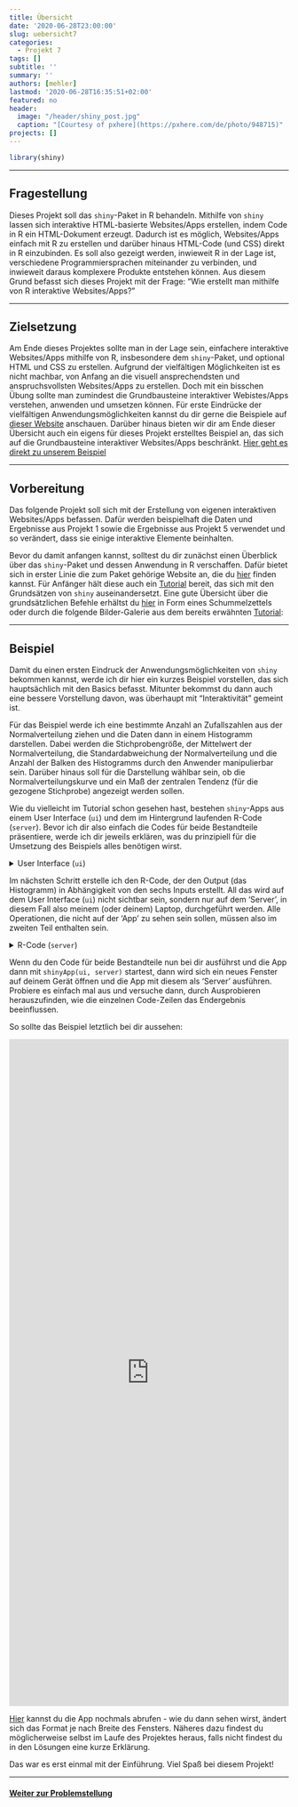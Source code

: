 ```yaml
---
title: Übersicht
date: '2020-06-28T23:00:00'
slug: uebersicht7
categories:
  - Projekt 7
tags: []
subtitle: ''
summary: ''
authors: [mehler]
lastmod: '2020-06-28T16:35:51+02:00'
featured: no
header:
  image: "/header/shiny_post.jpg"
  caption: "[Courtesy of pxhere](https://pxhere.com/de/photo/948715)"
projects: []
---
```


```r
library(shiny)
```

***

## Fragestellung

Dieses Projekt soll das `shiny`-Paket in R behandeln. Mithilfe von `shiny` lassen sich interaktive HTML-basierte Websites/Apps erstellen, indem Code in R ein HTML-Dokument erzeugt. Dadurch ist es möglich, Websites/Apps einfach mit R zu erstellen und darüber hinaus HTML-Code (und CSS) direkt in R einzubinden. Es soll also gezeigt werden, inwieweit R in der Lage ist, verschiedene Programmiersprachen miteinander zu verbinden, und inwieweit daraus komplexere Produkte entstehen können. Aus diesem Grund befasst sich dieses Projekt mit der Frage: "Wie erstellt man mithilfe von R interaktive Websites/Apps?"

***

## Zielsetzung

Am Ende dieses Projektes sollte man in der Lage sein, einfachere interaktive Websites/Apps mithilfe von R, insbesondere dem `shiny`-Paket, und optional HTML und CSS zu erstellen. Aufgrund der vielfältigen Möglichkeiten ist es nicht machbar, von Anfang an die visuell ansprechendsten und anspruchsvollsten Websites/Apps zu erstellen. Doch mit ein bisschen Übung sollte man zumindest die Grundbausteine interaktiver Webistes/Apps verstehen, anwenden und umsetzen können. Für erste Eindrücke der vielfältigen Anwendungsmöglichkeiten kannst du dir gerne die Beispiele auf [dieser Website](https://shiny.rstudio.com/gallery/) anschauen. Darüber hinaus bieten wir dir am Ende dieser Übersicht auch ein eigens für dieses Projekt erstelltes Beispiel an, das sich auf die Grundbausteine interaktiver Websites/Apps beschränkt. [Hier geht es direkt zu unserem Beispiel](https://martscht.shinyapps.io/project7_ex1/)

***

## Vorbereitung

Das folgende Projekt soll sich mit der Erstellung von eigenen interaktiven Websites/Apps befassen. Dafür werden beispielhaft die Daten und Ergebnisse aus Projekt 1 sowie die Ergebnisse aus Projekt 5 verwendet und so verändert, dass sie einige interaktive Elemente beinhalten.

Bevor du damit anfangen kannst, solltest du dir zunächst einen Überblick über das `shiny`-Paket und dessen Anwendung in R verschaffen. Dafür bietet sich in erster Linie die zum Paket gehörige Website an, die du [hier](https://shiny.rstudio.com/) finden kannst. Für Anfänger hält diese auch ein [Tutorial](https://shiny.rstudio.com/tutorial/) bereit, das sich mit den Grundsätzen von `shiny` auseinandersetzt. Eine gute Übersicht über die grundsätzlichen Befehle erhältst du [hier](https://rstudio.com/wp-content/uploads/2015/08/shiny-german.pdf) in Form eines Schummelzettels oder durch die folgende Bilder-Galerie aus dem bereits erwähnten [Tutorial](https://shiny.rstudio.com/tutorial/):

<center><blockquote class="imgur-embed-pub" lang="en" data-id="a/5sq03eJ" data-context="false" width=100%><a href="//imgur.com/a/5sq03eJ"></a></blockquote><script async src="//s.imgur.com/min/embed.js" charset="utf-8"></script></center>

***

## Beispiel

Damit du einen ersten Eindruck der Anwendungsmöglichkeiten von `shiny` bekommen kannst, werde ich dir hier ein kurzes Beispiel vorstellen, das sich hauptsächlich mit den Basics befasst. Mitunter bekommst du dann auch eine bessere Vorstellung davon, was überhaupt mit "Interaktivität" gemeint ist.

Für das Beispiel werde ich eine bestimmte Anzahl an Zufallszahlen aus der Normalverteilung ziehen und die Daten dann in einem Histogramm darstellen. Dabei werden die Stichprobengröße, der Mittelwert der Normalverteilung, die Standardabweichung der Normalverteilung und die Anzahl der Balken des Histogramms durch den Anwender manipulierbar sein. Darüber hinaus soll für die Darstellung wählbar sein, ob die Normalverteilungskurve und ein Maß der zentralen Tendenz (für die gezogene Stichprobe) angezeigt werden sollen.

Wie du vielleicht im Tutorial schon gesehen hast, bestehen `shiny`-Apps aus einem User Interface (`ui`) und dem im Hintergrund laufenden R-Code (`server`). Bevor ich dir also einfach die Codes für beide Bestandteile präsentiere, werde ich dir jeweils erklären, was du prinzipiell für die Umsetzung des Beispiels alles benötigen wirst.

<details><summary>User Interface (`ui`)</summary>
Das User Interface ist, wie es der Name schon sagt, der Teil der Website/App, den der Anwender zu Gesicht bekommt. In diesem Teil geht also es weniger darum, wie einzelne Inhalte entstehen, sondern darum, aus welchen Elementen die Website/App bestehen soll und wie diese angeordnet sein sollen.

Wie bereits erwähnt, soll diese Website/App den Anwender dazu befähigen, die Stichprobengröße, den Mittelwert, die Standardabweichung und die Anzahl der Balken auszuwählen sowie auch zu bestimmen, ob ein Maß der zentralen Tendenz und die Normalverteilungskurve abgebildet werden sollen. Dafür benutze ich zwei Schieberegler: einen für die Stichprobengröße und einen für die Anzahl der Balken. Des Weiteren brauche ich ein kleines Auswahlmenü für das Maß der zentralen Tendenz, jeweils ein Zahlen-Input-Feld für Mittelwert und Standardabweichung und Radiobuttons für das Hinzufügen der Normalverteilungskurve. Zusätzlich kann man hier auch noch einen 'ActionButton' einsetzen, um Aktualisierungen des Outputs (Histogramm) manuell auslösen zu können, sobald man bestimmte Eingaben vorgenommen hat. Letztlich muss man noch bestimmen, wo das Histogramm ausgegeben werden soll und schon ist man mit dem User Interface fertig. Zumindest fast... man hat zwar alle Bestandteile zusammen, doch diese müssen auch noch angeordnet werden. 

Der fertige R-Code könnte letztlich folgendermaßen aussehen:
```r
ui <- fluidPage(
  titlePanel(
    title = em(strong('Beispiel für die Übersicht in Projekt 7')),
    windowTitle = 'Beispiel für die Übersicht in Projekt 7'),
  hr(),
  plotOutput('Histogramm'),
  hr(),
  wellPanel(
    sliderInput(inputId = 'Stichprobengroesse',
                label = 'Stichprobengröße',
                value = 1000, min = 100, max = 10000, step = 100),
    sliderInput(inputId = 'Breaks',
                label = 'Balken im Histogramm',
                value = 10, min = 2, max = 100),
    fluidRow(
      column(6, numericInput(inputId = 'Mittelwert',
                             label = 'Mittelwert',
                             value = 100, min = -1000, max = 1000)),
      column(6, selectInput(inputId = 'Mass',
                            label = 'Maß der zentralen Tendenz (Stichprobe)',
                            choices = c('Kein Maß', 'Median', 'Mittelwert')))
    ),
    fluidRow(
      column(6, numericInput(inputId = 'Standardabweichung',
                             label = 'Standardabweichung',
                             value = 15, min = 0, max = 1000)),
      column(3, radioButtons(inputId = 'Normalverteilung',
                            label = 'Normalverteilungskurve einzeichnen',
                            inline = TRUE,
                            choices = c('Ja', 'Nein'),
                            selected = 'Nein')),
      column(3,
             br(),
             actionButton(inputId = 'Update',
                          label = 'Histogramm aktualisieren'))
    )
  ),
  hr()
)
```

Das User Interface kann man sich auch schon anschauen, indem man den folgenden Code ausführt:

```r
server <- function(input, output, session) {

}

shinyApp(ui, server)
```

Wie man sehen kann, liegen das Layout und die Input-Objekte bereits vor und können manipuliert werden. Jedoch fehlt im User Interface (`ui`) der Output, mit dem ich mich nun im zweiten Bestandteil (`server`) befassen werden.
</details>

Im nächsten Schritt erstelle ich den R-Code, der den Output (das Histogramm) in Abhängigkeit von den sechs Inputs erstellt. All das wird auf dem User Interface (`ui`) nicht sichtbar sein, sondern nur auf dem 'Server', in diesem Fall also meinem (oder deinem) Laptop, durchgeführt werden. Alle Operationen, die nicht auf der 'App' zu sehen sein sollen, müssen also im zweiten Teil enthalten sein. 

<details><summary>R-Code (`server`)</summary>

Die Frage, die sich nun erst einmal stellt, ist: Worauf muss ich eigentlich achten? Was muss ich machen?

Für eine vollständige Website/App brauche ich 'nur' noch das Histogramm. Dieses ist in zweierlei Hinsicht abhängig von den Inputs: Zum einen wird der Datensatz durch die Inputs `Stichprobengröße`, `Mittelwert` und `Standardabweichung` beeinflusst, zum anderen wird die Abbildung selbst durch die `Breaks`, das `Maß der zentralen Tendenz` und die `Normalverteilungskurve` beeinflusst.

Der R-Code dazu sieht folgendermaßen aus:

```r
server <- function(input, output, session) {
  rv <- reactiveValues(data = rnorm(1000, mean = 100, sd = 15))
  observeEvent(input$Update, {
    rv$data <- rnorm(input$Stichprobengroesse,
                     mean = input$Mittelwert,
                     sd = input$Standardabweichung)
  })
  output$Histogramm <- renderPlot({
    zentraleTendenz <- input$Mass
    Normalverteilungskurve <- input$Normalverteilung
    hist(rv$data, breaks = input$Breaks, freq = FALSE)
    if(Normalverteilungskurve == 'Ja'){
      curve(
        dnorm(x,
              mean = isolate(input$Mittelwert),
              sd = isolate(input$Standardabweichung)),
        add = TRUE, lwd = 3)
    }
    if(zentraleTendenz == 'Median'){
      abline(v = median(rv$data), lwd = 1, col = 'orange')
    } else if (zentraleTendenz == 'Mittelwert'){
      abline(v = mean(rv$data), lwd = 1, col = 'red')
    } else {}
  })
}
```

</details>

Wenn du den Code für beide Bestandteile nun bei dir ausführst und die App dann mit `shinyApp(ui, server)` startest, dann wird sich ein neues Fenster auf deinem Gerät öffnen und die App mit diesem als 'Server' ausführen. Probiere es einfach mal aus und versuche dann, durch Ausprobieren herauszufinden, wie die einzelnen Code-Zeilen das Endergebnis beeinflussen.

So sollte das Beispiel letztlich bei dir aussehen:

<iframe height="1200px" width="100%" frameborder="no" src="https://martscht.shinyapps.io/Projekt7_App1/"> </iframe>

[Hier](https://martscht.shinyapps.io/Projekt7_App1/) kannst du die App nochmals abrufen - wie du dann sehen wirst, ändert sich das Format je nach Breite des Fensters. Näheres dazu findest du möglicherweise selbst im Laufe des Projektes heraus, falls nicht findest du in den Lösungen eine kurze Erklärung.  

Das war es erst einmal mit der Einführung. Viel Spaß bei diesem Projekt!

***

#### [Weiter zur Problemstellung](/post/problemstellung7)
